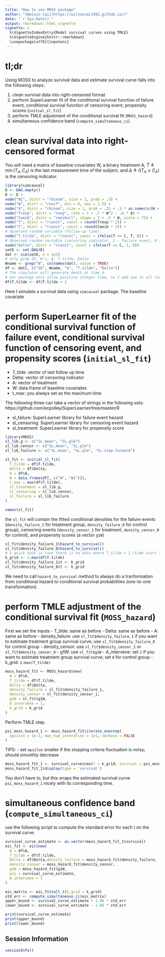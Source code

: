 ```yaml
---
title: "How to use MOSS package"
author: "[Weixin Cai](https://wilsoncai1992.github.io/)"
date: "`r Sys.Date()`"
output: rmarkdown::html_vignette
vignette: >
  %\VignetteIndexEntry{Model survival curves using TMLE}
  %\VignetteEngine{knitr::rmarkdown}
  \usepackage[utf8]{inputenc}
---
```


# tl;dr

Using MOSS to analyze survival data and estimate survival curve falls into the following steps:

1. clean survival data into right-censored format
2. perform SuperLearner fit of the conditional survival function of failure event, conditional survival function of censoring event, propensity scores (`initial_sl_fit`)
3. perform TMLE adjustment of the conditional survival fit (`MOSS_hazard`)
4. simultaneous confidence band (`compute_simultaneous_ci`)


# clean survival data into right-censored format

You will need a matrix of baseline covariates W, a binary treatment A, $\widetilde T \triangleq \min(T_A, C_A)$ is the last measurement time of the subject, and $\Delta \triangleq I(T_A \leqslant C_A)$ is the censoring indicator.

```r
library(simcausal)
D <- DAG.empty()
D <- D +
node("W1", distr = "rbinom", size = 1, prob = .5) +
node("W", distr = "runif", min = 0, max = 1.5) +
node("A", distr = "rbinom", size = 1, prob = .15 + .5 * as.numeric(W > .75)) +
node("Trexp", distr = "rexp", rate = 1 + .7 * W^2 - .8 * A) +
node("Cweib", distr = "rweibull", shape = 1 + .5 * W, scale = 75) +
node("T", distr = "rconst", const = round(Trexp * 2)) +
node("C", distr = "rconst", const = round(Cweib * 2)) +
# Observed random variable (follow-up time):
node("T.tilde", distr = "rconst", const = ifelse(T <= C, T, C)) +
# Observed random variable (censoring indicator, 1 - failure event, 0 - censored):
node("Delta", distr = "rconst", const = ifelse(T <= C, 1, 0))
setD <- set.DAG(D)
dat <- sim(setD, n = 2e2)
# only grab ID, W's, A, T.tilde, Delta
Wname <- grep("W", colnames(dat), value = TRUE)
df <- dat[, c("ID", Wname, "A", "T.tilde", "Delta")]
# The simulator will generate death at time 0.
# our package only allow positive integer time, so I add one to all times
df$T.tilde <- df$T.tilde + 1
```
Here I simulate a survival data using `simcausal` package. The baseline covariate

# perform SuperLearner fit of the conditional survival function of failure event, conditional survival function of censoring event, and propensity scores (`initial_sl_fit`)

- T_tilde: vector of last follow up time
- Delta: vector of censoring indicator
- A: vector of treatment
- W: data.frame of baseline covariates
- t_max: you always set as the maximum time

The following three can take a vector of strings in the following sets:
https://github.com/ecpolley/SuperLearner/tree/master/R

- sl_failure: SuperLearner library for failure event hazard
- sl_censoring: SuperLearner library for censoring event hazard
- sl_treatment: SuperLearner library for propensity score

```r
library(MOSS)
sl_lib_g <- c("SL.mean", "SL.glm")
sl_lib_censor <- c("SL.mean", "SL.glm")
sl_lib_failure <- c("SL.mean", "SL.glm", "SL.step.forward")

sl_fit <- initial_sl_fit(
  T_tilde = df$T.tilde,
  Delta = df$Delta,
  A = df$A,
  W = data.frame(df[, c("W", "W1")]),
  t_max = max(df$T.tilde),
  sl_treatment = sl_lib_g,
  sl_censoring = sl_lib_censor,
  sl_failure = sl_lib_failure
)
```

```r
names(sl_fit)
```
the `sl_fit` will contain the fitted conditional densities for the failure events (`density_failure_1` for treatment group, `density_failure_0` for control group), censoring events (`density_censor_1` for treatment, `density_censor_0` for control), and propensity scores (a vector `g1W`)

```r
sl_fit$density_failure_1$hazard_to_survival()
sl_fit$density_failure_0$hazard_to_survival()
# a quick hack in case there is no data where T_tilde = 1 (time start from 1)
k_grid <- 1:max(df$T.tilde)
sl_fit$density_failure_1$t <- k_grid
sl_fit$density_failure_0$t <- k_grid
```

We need to call `hazard_to_survival` method to always do a tranformation from conditional hazard to conditional survival probabilities (one-to-one transformation).


# perform TMLE adjustment of the conditional survival fit (`MOSS_hazard`)

First we set the inputs
- T_tilde: same as before
- Delta: same as before
- A: same as before
- density_failure: use `sl_fit$density_failure_1` if you want to estimate treatment group survival curve; use `sl_fit$density_failure_0` for control group
- density_censor: use `sl_fit$density_censor_1` or `sl_fit$density_censor_0`
- g1W: use `sl_fit$g1W`
- A_intervene: set `1` if you want to estimate treatment group survival curve; set `0` for control group
- k_grid: `1:max(T_tilde)`

```r
moss_hazard_fit <- MOSS_hazard$new(
  A = df$A,
  T_tilde = df$T.tilde,
  Delta = df$Delta,
  density_failure = sl_fit$density_failure_1,
  density_censor = sl_fit$density_censor_1,
  g1W = sl_fit$g1W,
  A_intervene = 1,
  k_grid = k_grid
)
```

Perform TMLE step.
```r
psi_moss_hazard_1 <- moss_hazard_fit$iterate_onestep(
  epsilon = 1e-2, max_num_interation = 1e1, verbose = FALSE
)
```
TIPS:
- set `epsilon` smaller if the stopping criteria fluctuation is noisy; should smoothly decrease

```r
moss_hazard_fit_1 <- survival_curve$new(t = k_grid, survival = psi_moss_hazard_1)
moss_hazard_fit_1$display(type = 'survival')
```
You don't have to, but this wraps the estimated survival curve `psi_moss_hazard_1` nicely with its corresponding time.

# simultaneous confidence band (`compute_simultaneous_ci`)

use the following script to compute the standard error for each t on the survival curve.
```r
survival_curve_estimate <- as.vector(moss_hazard_fit_1$survival)
eic_fit <- eic$new(
  A = df$A,
  T_tilde = df$T.tilde,
  Delta = df$Delta,density_failure = moss_hazard_fit$density_failure,
  density_censor = moss_hazard_fit$density_censor,
  g1W = moss_hazard_fit$g1W,
  psi = survival_curve_estimate,
  A_intervene = 1
)

eic_matrix <- eic_fit$all_t(k_grid = k_grid)
std_err <- compute_simultaneous_ci(eic_matrix)
upper_bound <- survival_curve_estimate + 1.96 * std_err
lower_bound <- survival_curve_estimate - 1.96 * std_err

print(survival_curve_estimate)
print(upper_bound)
print(lower_bound)
```

## Session Information

```r
sessionInfo()
```
